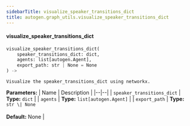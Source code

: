 ```yaml
---
sidebarTitle: visualize_speaker_transitions_dict
title: autogen.graph_utils.visualize_speaker_transitions_dict
---
```


<code class="doc-symbol doc-symbol-heading doc-symbol-function"></code>
#### visualize_speaker_transitions_dict

```python
visualize_speaker_transitions_dict(
    speaker_transitions_dict: dict,
    agents: list[autogen.Agent],
    export_path: str | None = None
) -> 
```

    Visualize the speaker_transitions_dict using networkx.

<b>Parameters:</b>
| Name | Description |
|--|--|
| `speaker_transitions_dict` | **Type:** `dict` |
| `agents` | **Type:** `list[autogen.Agent]` |
| `export_path` | **Type:** `str \| None`<br/><br/>**Default:** None |

<br />
